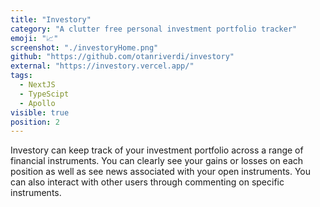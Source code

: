 ```yaml
---
title: "Investory"
category: "A clutter free personal investment portfolio tracker"
emoji: "📈"
screenshot: "./investoryHome.png"
github: "https://github.com/otanriverdi/investory"
external: "https://investory.vercel.app/"
tags:
  - NextJS
  - TypeScipt
  - Apollo
visible: true
position: 2
---
```


 Investory can keep track of your investment portfolio across a range of financial instruments. You can clearly see your gains or losses on each position as well as see news associated with your open instruments. You can also interact with other users through commenting on specific instruments.